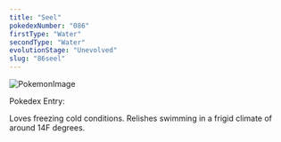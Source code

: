 ```yaml
---
title: "Seel"
pokedexNumber: "086"
firstType: "Water"
secondType: "Water"
evolutionStage: "Unevolved"
slug: "86seel"
---
```


![PokemonImage](https://archives.bulbagarden.net/media/upload/thumb/2/22/0086Seel.png/140px-0086Seel.png)

Pokedex Entry:

Loves freezing cold conditions. Relishes swimming in a frigid climate of around 14F degrees.
